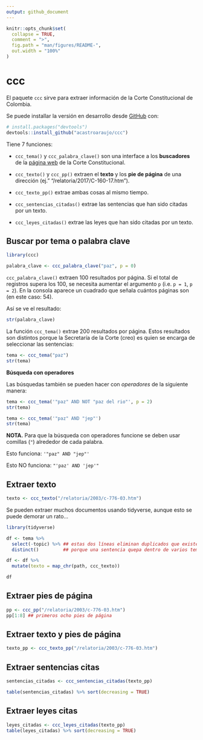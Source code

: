 ```yaml
---
output: github_document
---
```


<!-- README.md is generated from README.Rmd. Please edit that file -->

```r
knitr::opts_chunk$set(
  collapse = TRUE,
  comment = ">",
  fig.path = "man/figures/README-",
  out.width = "100%"
)
```

# ccc

<!-- badges: start -->
<!-- badges: end -->

El paquete `ccc` sirve para extraer información de la Corte Constitucional de Colombia. 

Se puede installar la versión en desarrollo desde [GitHub](https://github.com/) con:

``` r
# install.packages("devtools")
devtools::install_github("acastroaraujo/ccc")
```

Tiene 7 funciones:

- `ccc_tema()` y `ccc_palabra_clave()` son una interface a los __buscadores__ de la [página web](https://www.corteconstitucional.gov.co/relatoria/) de la Corte Constitucional.

- `ccc_texto()` y `ccc_pp()` extraen el __texto__ y los __pie de página__ de una dirección (ej." "/relatoria/2017/C-160-17.htm").

- `ccc_texto_pp()` extrae ambas cosas al mismo tiempo.

- `ccc_sentencias_citadas()` extrae las sentencias que han sido citadas por un texto.

- `ccc_leyes_citadas()` extrae las leyes que han sido citadas por un texto.


## Buscar por tema o palabra clave

```r
library(ccc)
```

```r
palabra_clave <- ccc_palabra_clave("paz", p = 0)
```

`ccc_palabra_clave()` extraen 100 resultados por página. Si el total de registros supera los 100, se necesita aumentar el argumento `p` (i.e. `p = 1`, `p = 2`). En la consola aparece un cuadrado que señala cuántos páginas son (en este caso: 54).

Así se ve el resultado:

```r
str(palabra_clave)
```

La función `ccc_tema()` extrae 200 resultados por página. Estos resultados son distintos porque la Secretaría de la Corte (creo) es quien se encarga de seleccionar las sentencias:

```r
tema <- ccc_tema("paz")
str(tema)
```

__Búsqueda con operadores__

Las búsquedas también se pueden hacer con _operadores_ de la siguiente manera:

```r
tema <- ccc_tema('"paz" AND NOT "paz del rio"', p = 2)
str(tema)

tema <- ccc_tema('"paz" AND "jep"')
str(tema)
```

__NOTA.__ Para que la búsqueda con operadores funcione se deben usar comillas (`"`) alrededor de cada palabra.

Esto funciona: `'"paz" AND "jep"'`

Esto NO funciona: `"'paz' AND 'jep'"`

## Extraer texto

```r
texto <- ccc_texto("/relatoria/2003/c-776-03.htm")
```

Se pueden extraer muchos documentos usando tidyverse, aunque esto se puede demorar un rato...

```r
library(tidyverse)

df <- tema %>% 
  select(-topic) %>% ## estas dos líneas eliminan duplicados que existen
  distinct()         ## porque una sentencia quepa dentro de varios temas

df <- df %>% 
  mutate(texto = map_chr(path, ccc_texto))

df
```

## Extraer pies de página

```r
pp <- ccc_pp("/relatoria/2003/c-776-03.htm")
pp[1:8] ## primeros ocho pies de página
```

## Extraer texto y pies de página

```r
texto_pp <- ccc_texto_pp("/relatoria/2003/c-776-03.htm")
```

## Extraer sentencias citas

```r
sentencias_citadas <- ccc_sentencias_citadas(texto_pp)

table(sentencias_citadas) %>% sort(decreasing = TRUE)
```

## Extraer leyes citas

```r
leyes_citadas <- ccc_leyes_citadas(texto_pp)
table(leyes_citadas) %>% sort(decreasing = TRUE)
```





